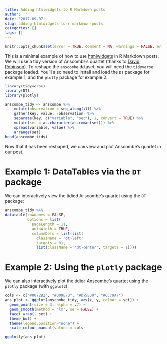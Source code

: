 ```yaml
---
title: Adding htmlwidgets to R Markdown posts
author: ''
date: '2017-09-07'
slug: adding-htmlwidgets-to-r-markdown-posts
categories: []
tags: []
---
```


```r
knitr::opts_chunk$set(error = TRUE, comment = NA, warnings = FALSE, errors = FALSE, messages = FALSE, tidy = FALSE, eval = TRUE)
```

This is a minimal example of how to use [htmlwidgets](http://www.htmlwidgets.org/index.html) in R Markdown posts. We will use a tidy version of Anscombe's quartet (thanks to [David Robinson](https://rpubs.com/dgrtwo/tidy-anscombe)). To reshape the `anscombe` dataset, you will need the `tidyverse` package loaded. You'll also need to install and load the `DT` package for example 1, and the `plotly` package for example 2.

```r
library(tidyverse)
library(DT)
library(plotly)
```

```r
anscombe_tidy <- anscombe %>%
    mutate(observation = seq_along(x1)) %>%
    gather(key, value, -observation) %>%
    separate(key, c("variable", "set"), 1, convert = TRUE) %>%
    mutate(set = as.character(as.roman(set))) %>%
    spread(variable, value) %>%
    arrange(set)
head(anscombe_tidy)
```

Now that it has been reshaped, we can view and plot Anscombe's quartet in our post.


# Example 1: DataTables via the `DT` package

We can interactively view the tidied Anscombe's quartet using the `DT` package:

```r
anscombe_tidy %>% 
datatable(rownames = FALSE, 
          options = list(
            pageLength = 11, 
            autoWidth = TRUE, 
            columnDefs = list(list(
              className = 'dt-left', 
              targets = 0),
              list(className = 'dt-center', targets = 1))))
```


# Example 2: Using the `plotly` package

We can also interactively plot the tidied Anscombe's quartet using the `plotly`  package (with `ggplot2`):

```r
cols <- c("#0072B2", "#009E73", "#D55E00", "#CC79A7")
ans_plot <- ggplot(anscombe_tidy, aes(x, y, colour = set)) +
  geom_point(size = 3, alpha = .7) +
  geom_smooth(method = "lm", se = FALSE) + 
  facet_wrap(~ set) +
  theme_bw() +
  theme(legend.position="none") +
  scale_colour_manual(values = cols) 

ggplotly(ans_plot)
```

